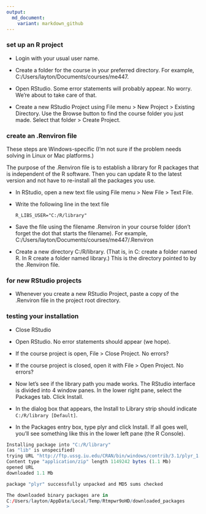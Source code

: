 ```yaml
---
output:
  md_document:
    variant: markdown_github
---
```




### set up an R project 

- Login with your usual user name. 

- Create a folder for the course in your preferred directory. For
example, C:/Users/layton/Documents/courses/me447. 

- Open RStudio. Some error statements will probably appear. No
worry. We're about to take care of that. 

- Create a new RStudio Project using File menu > New Project > Existing Directory. Use the Browse button to find the course folder you just made. Select that folder > Create Project. 



### create an .Renviron file 

These steps are Windows-specific (I'm not sure if the problem needs solving in Linux or Mac platforms.)

The purpose of the .Renviron file is to establish a library for R packages that is independent of the R software. Then you can update R to the latest version and not have to re-install all the packages you use.  

- In RStudio, open a new text file using File menu > New File >  Text File. 

- Write the following line in the text file

    `R_LIBS_USER="C:/R/library"`

- Save the file using the filename .Renviron in your course folder (don’t forget the dot that starts the filename). For example, C:/Users/layton/Documents/courses/me447/.Renviron 

- Create a new directory C:/R/library. (That is, in C: create a folder named R. In R create a folder named library.) This is the directory pointed to by the .Renviron file.



### for new RStudio projects 

- Whenever you create a new RStudio Project, paste a copy of the .Renviron file in the project root directory. 



### testing your installation

- Close RStudio 

- Open RStudio. No error statements should appear (we hope). 

- If the course project is open, File > Close Project. No errors? 

- If the course project is closed, open it with File > Open Project. No
errors? 

- Now let's see if the library path you made works. The RStudio interface is divided into 4 window panes. In the lower right pane, select the Packages tab. Click Install. 

- In the dialog box that appears, the Install to Library strip should indicate `C:/R/library [Default]`. 

- In the Packages entry box, type plyr and click Install. If all goes well, you'll see something like this in the lower left pane (the R Console). 

```r
Installing package into "C:/R/library" 
(as "lib" is unspecified)
trying URL "http://ftp.ussg.iu.edu/CRAN/bin/windows/contrib/3.1/plyr_1.8.1.zip"
Content type "application/zip" length 1149242 bytes (1.1 Mb)
opened URL
downloaded 1.1 Mb

package "plyr" successfully unpacked and MD5 sums checked

The downloaded binary packages are in
C:/Users/layton/AppData/Local/Temp/Rtmpwr9oHD/downloaded_packages
>
```



